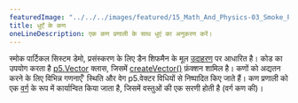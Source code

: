 ```yaml
---
featuredImage: "../../../images/featured/15_Math_And_Physics-03_Smoke_Particle_System-thumbnail.png"
title: धुएँ के कण
oneLineDescription: एक कण प्रणाली के साथ धुएं का अनुकरण करें।
---
```



स्मोक पार्टिकल सिस्टम डेमो, प्रसंस्करण के लिए डैन शिफमैन के मूल <a href="https://natureofcode.com/book/chapter-4-particle-systems/">उदाहरण</a> पर आधारित है। कोड का उपयोग करता है
<a href='https://p5js.org/reference/p5.Vector'>p5.Vector</a>
क्लास, जिसमें <a href='https://p5js.org/reference/p5/createVector'>createVector()</a> फ़ंक्शन शामिल है। कणों को अद्यतन करने के लिए विभिन्न गणनाएँ'
स्थिति और वेग p5.वेक्टर विधियों से निष्पादित किए जाते हैं। कण प्रणाली को एक <a href='https://p5js.org/reference/p5/class'>वर्ग</a> के रूप में कार्यान्वित किया जाता है, जिसमें वस्तुओं की एक सरणी होती है (वर्ग कण की)।